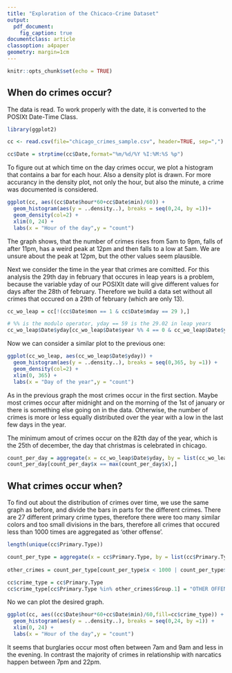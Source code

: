 ```yaml
---
title: "Exploration of the Chicaco-Crime Dataset"
output: 
  pdf_document: 
    fig_caption: true
documentclass: article
classoption: a4paper
geometry: margin=1cm
---
```


```r
knitr::opts_chunk$set(echo = TRUE)
```

## When do crimes occur?

The data is read. To work properly with the date, it is converted to the POSIXt Date-Time Class.

```r
library(ggplot2)

cc <- read.csv(file="chicago_crimes_sample.csv", header=TRUE, sep=",")

cc$Date = strptime(cc$Date,format="%m/%d/%Y %I:%M:%S %p")
```

To figure out at which time on the day crimes occur, we  plot a histogram that contains a bar for each hour. Also a density plot is drawn. For more accurancy in the density plot, not only the hour, but also the minute, a crime was documented is considered.

```r
ggplot(cc, aes((cc$Date$hour*60+cc$Date$min)/60)) + 
  geom_histogram(aes(y = ..density..), breaks = seq(0,24, by =1))+
  geom_density(col=2) + 
  xlim(0, 24) + 
  labs(x = "Hour of the day",y = "count")

```

The graph shows, that the number of crimes rises from 5am to 9pm, falls of after 11pm, has a weird peak at 12pm  and then falls to a low at 5am.
We are unsure about the peak at 12pm, but the other values seem plausible.

Next we consider the time in the year that crimes are comitted.
For this analysis the 29th day in february that occures in leap years is a problem, because the variable yday of our POSIXlt date will give different values for days after the 28th of february.
Therefore we build a data set without all crimes that occured on a 29th of february (which  are only 13).

```r
cc_wo_leap = cc[!(cc$Date$mon == 1 & cc$Date$mday == 29 ),]

# %% is the modulo operator, yday == 59 is the 29.02 in leap years
cc_wo_leap$Date$yday[cc_wo_leap$Date$year %% 4 == 0 & cc_wo_leap$Date$yday > 59] = cc_wo_leap$Date$yday[cc_wo_leap$Date$year %% 4 == 0 & cc_wo_leap$Date$yday > 59] - 1
```

Now we can consider a similar plot to the previous one:

```r
ggplot(cc_wo_leap, aes(cc_wo_leap$Date$yday)) + 
  geom_histogram(aes(y = ..density..), breaks = seq(0,365, by =1)) + 
  geom_density(col=2) + 
  xlim(0, 365) + 
  labs(x = "Day of the year",y = "count")
```
As in the previous graph the most crimes occur in the first section. Maybe most crimes occur after midnight and on the morning of the 1st of january or there is something else going on in the data.
Otherwise, the number of crimes is more or less equally distributed over the year with a low in the last few days in the year.

The minimum amout of crimes occur on the 82th day of the year, which is the 25th of december, the day that christmas is celebrated in chicago.
```r
count_per_day = aggregate(x = cc_wo_leap$Date$yday, by = list(cc_wo_leap$Date$yday),  FUN = length)
count_per_day[count_per_day$x == max(count_per_day$x),]
```

## What crimes occur when?

To find out about the distribution of crimes over time, we use the same graph as before, and divide the bars in parts for the different crimes.
There are 27 different primary crime types, therefore there were too many similar colors and too small divisions in the bars, therefore all crimes that occured less than 1000 times are aggregated as 'other offense'.

```r
length(unique(cc$Primary.Type))  

count_per_type = aggregate(x = cc$Primary.Type, by = list(cc$Primary.Type),  FUN = length)
  
other_crimes = count_per_type[count_per_type$x < 1000 | count_per_type$Group.1 == "OTHER OFFENSE" ,]

cc$crime_type = cc$Primary.Type
cc$crime_type[cc$Primary.Type %in% other_crimes$Group.1] = "OTHER OFFENSE"
```

No we can plot the desired graph.

```r
ggplot(cc, aes((cc$Date$hour*60+cc$Date$min)/60,fill=cc$crime_type)) + 
  geom_histogram(aes(y = ..density..), breaks = seq(0,24, by =1)) + 
  xlim(0, 24) + 
  labs(x = "Hour of the day",y = "count")
```

It seems that burglaries occur most often between 7am and 9am and less in the evening.
In contrast the majority of crimes in relationship with narcatics happen between 7pm and 22pm.

